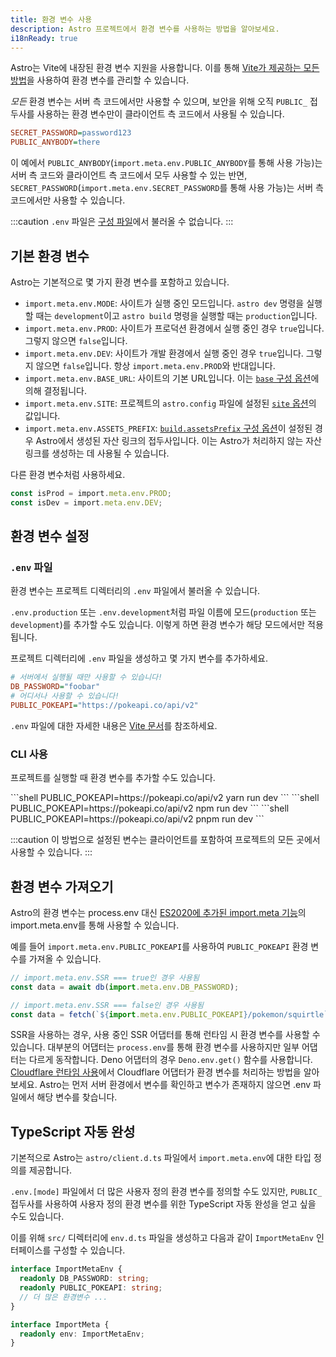 ```yaml
---
title: 환경 변수 사용
description: Astro 프로젝트에서 환경 변수를 사용하는 방법을 알아보세요.
i18nReady: true
---
```



Astro는 Vite에 내장된 환경 변수 지원을 사용합니다. 이를 통해 [Vite가 제공하는 모든 방법](https://ko.vitejs.dev/guide/env-and-mode.html)을 사용하여 환경 변수를 관리할 수 있습니다.

_모든_ 환경 변수는 서버 측 코드에서만 사용할 수 있으며, 보안을 위해 오직 `PUBLIC_` 접두사를 사용하는 환경 변수만이 클라이언트 측 코드에서 사용될 수 있습니다.

```ini title=".env"
SECRET_PASSWORD=password123
PUBLIC_ANYBODY=there
```

이 예에서 `PUBLIC_ANYBODY`(`import.meta.env.PUBLIC_ANYBODY`를 통해 사용 가능)는 서버 측 코드와 클라이언트 측 코드에서 모두 사용할 수 있는 반면, `SECRET_PASSWORD`(`import.meta.env.SECRET_PASSWORD`를 통해 사용 가능)는 서버 측 코드에서만 사용할 수 있습니다.

:::caution
`.env` 파일은 [구성 파일](/ko/guides/configuring-astro/#환경-변수)에서 불러올 수 없습니다.
:::

## 기본 환경 변수

Astro는 기본적으로 몇 가지 환경 변수를 포함하고 있습니다.

- `import.meta.env.MODE`: 사이트가 실행 중인 모드입니다. `astro dev` 명령을 실행할 때는 `development`이고 `astro build` 명령을 실행할 때는 `production`입니다.
- `import.meta.env.PROD`: 사이트가 프로덕션 환경에서 실행 중인 경우 `true`입니다. 그렇지 않으면 `false`입니다.
- `import.meta.env.DEV`: 사이트가 개발 환경에서 실행 중인 경우 `true`입니다. 그렇지 않으면 `false`입니다. 항상 `import.meta.env.PROD`와 반대입니다.
- `import.meta.env.BASE_URL`: 사이트의 기본 URL입니다. 이는 [`base` 구성 옵션](/ko/reference/configuration-reference/#base)에 의해 결정됩니다.
- `import.meta.env.SITE`: 프로젝트의 `astro.config` 파일에 설정된 [`site` 옵션](/ko/reference/configuration-reference/#site)의 값입니다.
- `import.meta.env.ASSETS_PREFIX`: [`build.assetsPrefix` 구성 옵션](/ko/reference/configuration-reference/#buildassetsprefix)이 설정된 경우 Astro에서 생성된 자산 링크의 접두사입니다. 이는 Astro가 처리하지 않는 자산 링크를 생성하는 데 사용될 수 있습니다.

다른 환경 변수처럼 사용하세요.

```ts utils.ts
const isProd = import.meta.env.PROD;
const isDev = import.meta.env.DEV;
```

## 환경 변수 설정

### `.env` 파일

환경 변수는 프로젝트 디렉터리의 `.env` 파일에서 불러올 수 있습니다.

`.env.production` 또는 `.env.development`처럼 파일 이름에 모드(`production` 또는 `development`)를 추가할 수도 있습니다. 이렇게 하면 환경 변수가 해당 모드에서만 적용됩니다.

프로젝트 디렉터리에 `.env` 파일을 생성하고 몇 가지 변수를 추가하세요.

```ini title=".env"
# 서버에서 실행될 때만 사용할 수 있습니다!
DB_PASSWORD="foobar"
# 어디서나 사용할 수 있습니다!
PUBLIC_POKEAPI="https://pokeapi.co/api/v2"
```

`.env` 파일에 대한 자세한 내용은 [Vite 문서](https://ko.vitejs.dev/guide/env-and-mode.html#env-files)를 참조하세요.

### CLI 사용

프로젝트를 실행할 때 환경 변수를 추가할 수도 있습니다.

<PackageManagerTabs>
 <Fragment slot="yarn">
    ```shell
    PUBLIC_POKEAPI=https://pokeapi.co/api/v2 yarn run dev
    ```
 </Fragment>
 <Fragment slot="npm">
    ```shell
    PUBLIC_POKEAPI=https://pokeapi.co/api/v2 npm run dev
    ```
 </Fragment>
 <Fragment slot="pnpm">
    ```shell
    PUBLIC_POKEAPI=https://pokeapi.co/api/v2 pnpm run dev
    ```
 </Fragment>
</PackageManagerTabs>

:::caution
이 방법으로 설정된 변수는 클라이언트를 포함하여 프로젝트의 모든 곳에서 사용할 수 있습니다.
:::

## 환경 변수 가져오기

Astro의 환경 변수는 process.env 대신 [ES2020에 추가된 import.meta 기능](https://tc39.es/ecma262/2020/#prod-ImportMeta)의 import.meta.env를 통해 사용할 수 있습니다.

예를 들어 `import.meta.env.PUBLIC_POKEAPI`를 사용하여 `PUBLIC_POKEAPI` 환경 변수를 가져올 수 있습니다.

```js /(?<!//.*)import.meta.env.[A-Z_]+/
// import.meta.env.SSR === true인 경우 사용됨
const data = await db(import.meta.env.DB_PASSWORD);

// import.meta.env.SSR === false인 경우 사용됨
const data = fetch(`${import.meta.env.PUBLIC_POKEAPI}/pokemon/squirtle`);
```

SSR을 사용하는 경우, 사용 중인 SSR 어댑터를 통해 런타임 시 환경 변수를 사용할 수 있습니다. 대부분의 어댑터는 `process.env`를 통해 환경 변수를 사용하지만 일부 어댑터는 다르게 동작합니다. Deno 어댑터의 경우 `Deno.env.get()` 함수를 사용합니다. [Cloudflare 런타임 사용](/ko/guides/integrations-guide/cloudflare/#cloudflare-runtime)에서 Cloudflare 어댑터가 환경 변수를 처리하는 방법을 알아보세요. Astro는 먼저 서버 환경에서 변수를 확인하고 변수가 존재하지 않으면 .env 파일에서 해당 변수를 찾습니다.

## TypeScript 자동 완성

기본적으로 Astro는 `astro/client.d.ts` 파일에서 `import.meta.env`에 대한 타입 정의를 제공합니다.

`.env.[mode]` 파일에서 더 많은 사용자 정의 환경 변수를 정의할 수도 있지만, `PUBLIC_` 접두사를 사용하여 사용자 정의 환경 변수를 위한 TypeScript 자동 완성을 얻고 싶을 수도 있습니다.

이를 위해 `src/` 디렉터리에 `env.d.ts` 파일을 생성하고 다음과 같이 `ImportMetaEnv` 인터페이스를 구성할 수 있습니다.

```ts title="src/env.d.ts"
interface ImportMetaEnv {
  readonly DB_PASSWORD: string;
  readonly PUBLIC_POKEAPI: string;
  // 더 많은 환경변수 ...
}

interface ImportMeta {
  readonly env: ImportMetaEnv;
}
```
